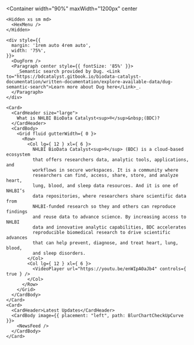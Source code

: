 





<PageContent title="Home" hideTitle>
  <Carousel />

  <Container
    width="90%"
    maxWidth="1200px"
    center
  >
    <Hidden xs sm md>
      <HexMenu />      
    </Hidden>

    <div style={{
      margin: '1rem auto 4rem auto',
      width: '75%',
    }}>
      <DugForm />
      <Paragraph center style={{ fontSize: '85%' }}>
        _Semantic search provided by Dug. <Link to="https://bdcatalyst.gitbook.io/biodata-catalyst-documentation/written-documentation/explore-available-data/dug-semantic-search">Learn more about Dug here</Link>_.
      </Paragraph>
    </div>

    <Card>
      <CardHeader size="large">
        What is NHLBI BioData Catalyst<sup>®</sup>&nbsp;(BDC)?
      </CardHeader>
      <CardBody>
        <Grid fluid gutterWidth={ 0 }>
          <Row>
            <Col lg={ 12 } xl={ 6 }>
              NHLBI BioData Catalyst<sup>®</sup> (BDC) is a cloud-based ecosystem
              that offers researchers data, analytic tools, applications, and
              workflows in secure workspaces. It is a community where
              researchers can find, access, share, store, and analyze heart,
              lung, blood, and sleep data resources. And it is one of NHLBI’s
              data repositories, where researchers share scientific data from
              NHLBI-funded research so they and others can reproduce findings
              and reuse data to advance science. By increasing access to NHLBI
              data and innovative analytic capabilities, BDC accelerates
              reproducible biomedical research to drive scientific advances
              that can help prevent, diagnose, and treat heart, lung, blood,
              and sleep disorders.
            </Col>
            <Col lg={ 12 } xl={ 6 }>
              <VideoPlayer url="https://youtu.be/enWIpA0aJb4" controls={ true } />
            </Col>
          </Row>
        </Grid>
      </CardBody>
    </Card>
    <Card>
      <CardHeader>Latest Updates</CardHeader>
      <CardBody image={{ placement: "left", path: BlurChartCheckUpCurve }}>
        <NewsFeed />
      </CardBody>
    </Card>

  </Container>

</PageContent>

